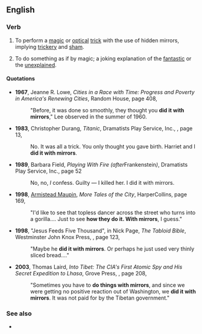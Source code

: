 ==English==

===Verb===
{{head|en|verb}}

# {{lb|en|transitive|idiomatic}} To perform a [[magic]] or [[optical]] [[trick]] with the use of hidden mirrors, implying [[trickery]] and [[sham]].
# {{lb|en|transitive|idiomatic}} To do something as if by magic; a joking explanation of the [[fantastic]] or the [[unexplained]].

====Quotations====
* '''1967''', Jeanne R. Lowe, ''Cities in a Race with Time: Progress and Poverty in America's Renewing Cities'', Random House, page 408,<!--unconfirmed ---- just bgc on-results-page view -->
*: "Before, it was done so smoothly, they thought you '''did it with mirrors'''," Lee observed in the summer of 1960.
* '''1983''', Christopher Durang, ''Titanic'', Dramatists Play Service, Inc., {{ISBN|0822211556}}, page 13,
*: No. It was all a trick. You only thought you gave birth. Harriet and I '''did it with mirrors'''.
* '''1989''', Barbara Field, ''Playing With Fire (after ''Frankenstein'')'', Dramatists Play Service, Inc., {{ISBN|0822208997}} page 52
*: No, no, ''I'' confess. Guilty — I killed her. I did it with mirrors.
* '''1998''', [[w:Armistead Maupin|Armistead Maupin]], ''More Tales of the City'', HarperCollins, {{ISBN|0060929383}} page 169,
*: "I'd like to see that topless dancer across the street who turns into a gorilla.... Just to see '''how they do it. With mirrors''', I guess."
* '''1998''', "Jesus Feeds Five Thousand", in Nick Page, ''The Tabloid Bible'', Westminster John Knox Press, {{ISBN|0664258433}}, page 123,
*: "Maybe he '''did it with mirrors'''. Or perhaps he just used very thinly sliced bread...."
* '''2003''', Thomas Laird, ''Into Tibet: The CIA's First Atomic Spy and His Secret Expedition to Lhasa'', Grove Press, {{ISBN|080213999X}}, page 208,
*: "Sometimes you have to '''do things with mirrors''', and since we were getting no positive reaction out of Washington, we '''did it with mirrors'''. It was not paid for by the Tibetan government."

===See also===
* {{l|en|magic mirror}}